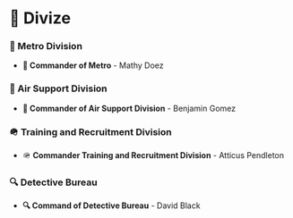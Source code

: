 # 🔮 Divize

### 🥷 Metro Division

- **🥷 Commander of Metro** - Mathy Doez

### 🚁 Air Support Division

- **🚁 Commander of Air Support Division** - Benjamin Gomez

### 🪖 Training and Recruitment Division

- 🪖 **Commander Training and Recruitment Division** - Atticus Pendleton

### 🔍 Detective Bureau

- **🔍 Command of Detective Bureau** - David Black
